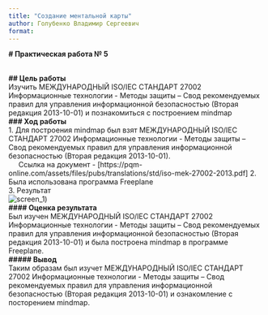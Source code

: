```yaml
---
title: "Создание ментальной карты"
author: Голубенко Владимир Сергеевич
format: 
---
```


**\# Практическая работа № 5**

\
**\## Цель работы**\
Изучить МЕЖДУНАРОДНЫЙ ISO/IEC СТАНДАРТ 27002 Информационные технологии - Методы защиты – Свод рекомендуемых правил для управления информационной безопасностью (Вторая редакция 2013-10-01) и познакомиться с построением mindmap\
**\### Ход работы**\
1. Для построения mindmap был взят МЕЖДУНАРОДНЫЙ ISO/IEC СТАНДАРТ 27002 Информационные технологии - Методы защиты – Свод рекомендуемых правил для управления информационной безопасностью (Вторая редакция 2013-10-01).\
     Ссылка на документ - [https://pqm-online.com/assets/files/pubs/translations/std/iso-mek-27002-2013.pdf]
2. Была использована программа Freeplane\
3. Результат\
![screen_1](https://github.com/SKulLHelL/authentication-system-6-sem/blob/main/Lab%205/screenshots/Screenshot_1.png))\
**\#### Оценка результата**\
Был изучен МЕЖДУНАРОДНЫЙ ISO/IEC СТАНДАРТ 27002 Информационные технологии - Методы защиты – Свод рекомендуемых правил для управления информационной безопасностью (Вторая редакция 2013-10-01) и была построена mindmap в программе Freeplane.\
**\##### Вывод**\
Таким образам был изучет МЕЖДУНАРОДНЫЙ ISO/IEC СТАНДАРТ 27002 Информационные технологии - Методы защиты – Свод рекомендуемых правил для управления информационной безопасностью (Вторая редакция 2013-10-01) и ознакомление с посторением mindmap.
